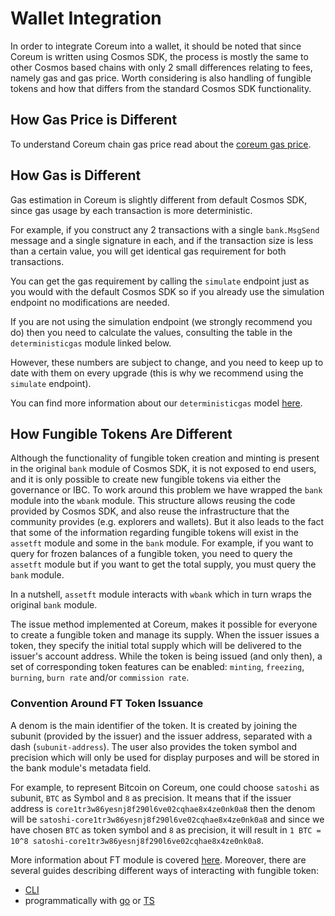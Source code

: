 # Wallet Integration

In order to integrate Coreum into a wallet, it should be noted that since Coreum 
is written using Cosmos SDK, the process is mostly the same to other Cosmos based chains with only 2 small differences
relating to fees, namely gas and gas price.
Worth considering is also handling of fungible tokens and how that differs from the standard Cosmos SDK functionality.

## How Gas Price is Different

To understand Coreum chain gas price read about the [coreum gas price](/docs/modules/coreum-deterministic-gas).

## How Gas is Different

Gas estimation in Coreum is slightly different from default Cosmos SDK, since gas usage by
each transaction is more deterministic. 

For example, if you construct any 2 transactions with
a single `bank.MsgSend` message and a single signature in each, and if the transaction
size is less than a certain value, you will get identical gas requirement for both transactions.

You can get the gas requirement by calling the `simulate` endpoint just as you would with
the default Cosmos SDK so if you already use the simulation endpoint no modifications are
needed.

If you are not using the simulation endpoint (we strongly recommend you do) then you need to 
calculate the values, consulting the table in the `deterministicgas` module linked below.

However, these numbers are subject to change, and you need to keep up to date with them on every 
upgrade (this is why we recommend using the `simulate` endpoint).

You can find more information about our `deterministicgas` model [here](/docs/modules/coreum-deterministic-gas).

## How Fungible Tokens Are Different

Although the functionality of fungible token creation and minting is present in the original `bank` module of Cosmos SDK, it is not exposed to end users, and it is only possible to create new fungible tokens via either the governance or IBC. To work around this problem we have wrapped the `bank` module into the `wbank` module.
This structure allows reusing the code provided by Cosmos SDK, and also reuse the infrastructure that the community provides (e.g. explorers and wallets). But it also leads to the fact that some of the information regarding fungible tokens will exist in the `assetft` module and some in the `bank` module. For example, if you want to query for frozen balances of a fungible token, you need to query the `assetft` module but if you want to get the total supply, you must query the `bank` module.

In a nutshell, `assetft` module interacts with `wbank` which in turn wraps the original `bank` module.

The issue method implemented at Coreum, makes it possible for everyone to create a fungible token and manage its supply. When the issuer issues a token, they specify the initial total supply which will be delivered to the issuer's account address. While the token is being issued (and only then), a set of corresponding token features can be enabled: `minting`, `freezing`, `burning`, `burn rate` and/or `commission rate`.
### Convention Around FT Token Issuance
A denom is the main identifier of the token. It is created by joining the subunit (provided by the issuer) and the issuer address, separated with a dash (`subunit-address`). The user also provides the token symbol and precision which will only be used for display purposes and will be stored in the bank module's metadata field.

For example, to represent Bitcoin on Coreum, one could choose `satoshi` as subunit, `BTC` as Symbol and `8` as precision. It means that if the issuer address is `core1tr3w86yesnj8f290l6ve02cqhae8x4ze0nk0a8` then the denom will be `satoshi-core1tr3w86yesnj8f290l6ve02cqhae8x4ze0nk0a8` and since we have chosen `BTC` as token symbol and `8` as precision, it will result in `1 BTC = 10^8 satoshi-core1tr3w86yesnj8f290l6ve02cqhae8x4ze0nk0a8`.

More information about FT module is covered <a href="/docs/modules/coreum-fungible-token" target="_blank" rel="noopener noreferrer">here</a>.
Moreover, there are several guides describing different ways of interacting with fungible token:
* [CLI](/docs/tutorials/get-started/cli/transfer-funds-cli) 
* programmatically with <a href="/docs/tutorials/get-started/golang" target="_blank" rel="noopener noreferrer">go</a> or <a href="/docs/tutorials/get-started/typescript/cosmjs" target="_blank" rel="noopener noreferrer">TS</a>





